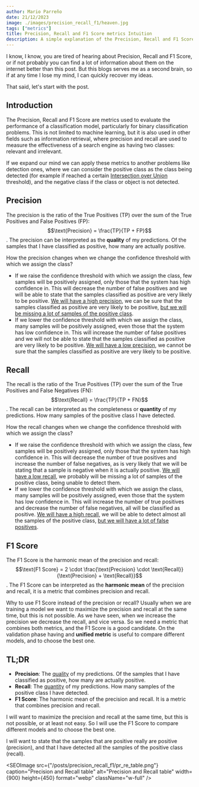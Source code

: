 ```yaml
---
author: Mario Parreño
date: 21/12/2023
image: ./images/precision_recall_f1/heaven.jpg
tags: ["metrics"]
title: Precision, Recall and F1 Score metrics Intuition
description: A simple explanation of the Precision, Recall and F1 Score metrics.
---
```


I know, I know, you are tired of hearing about Precision, Recall and F1 Score,
or if not probably you can find a lot of information about them on the internet
better than this post. But this blogs serves me as a second brain,
so if at any time I lose my mind, I can quickly recover my ideas.

That said, let's start with the post.

## Introduction

The Precision, Recall and F1 Score are metrics used to evaluate the performance of a classification model,
particularly for <Underlined color="green">binary</Underlined> classification problems. This is not limited to machine learning,
but it is also used in other fields such as information retrieval, where precision and recall
are used to measure the effectiveness of a search engine as having two classes: relevant and irrelevant.

If we expand our mind we can apply these metrics to another problems like detection ones,
where we can consider the <Underlined>positive class</Underlined> as the class being detected (for
example if reached a certain <a href="https://www.v7labs.com/blog/intersection-over-union-guide" target="_blank">Intersection over Union</a> threshold),
and the <Underlined>negative class</Underlined> if the class or object is not detected.


## Precision

The precision is the ratio of the True Positives (TP)
over the sum of the True Positives and False Positives (FP): $$\text{Precision} = \frac{TP}{TP + FP}$$.
The precision can be interpreted as the **quality** of my predictions.
<Underlined color="red">Of the samples that I have classified as positive, how many are actually positive</Underlined>.

How the precision changes when we change the <Underlined>confidence threshold</Underlined>
with which we assign the class?

- If we <Underlined>raise the confidence threshold</Underlined> with which we assign the class,
few samples will be positively assigned, only those that the system has high confidence in.
This will decrease the number of false positives and we will be able to state that
the samples classified as positive are very likely to be positive. <u>We will have a high precision</u>,
we can be sure that the samples classified as positive are very likely to be positive,
<u>but we will be missing a lot of samples of the positive class</u>.
- If we <Underlined>lower the confidence threshold</Underlined> with which we assign the class,
many samples will be positively assigned, even those that the system has low confidence in.
This will increase the number of false positives and we will not be able to state that
the samples classified as positive are very likely to be positive. <u>We will have a low precision</u>,
we cannot be sure that the samples classified as positive are very likely to be positive.


## Recall

The recall is the ratio of the True Positives (TP)
over the sum of the True Positives and False Negatives (FN): $$\text{Recall} = \frac{TP}{TP + FN}$$.
The recall can be interpreted as the completeness or **quantity** of my predictions.
<Underlined color="red">How many samples of the positive class I have detected</Underlined>.

How the recall changes when we change the <Underlined>confidence threshold</Underlined>
with which we assign the class?

- If we <Underlined>raise the confidence threshold</Underlined> with which we assign the class,
few samples will be positively assigned, only those that the system has high confidence in.
This will decrease the number of true positives and increase the number of false negatives,
as is very likely that we will be stating that a sample is negative when it is actually positive.
<u>We will have a low recall</u>, we probably will be missing a lot of samples of the positive class,
being unable to detect them.
- If we <Underlined>lower the confidence threshold</Underlined> with which we assign the class,
many samples will be positively assigned, even those that the system has low confidence in.
This will increase the number of true positives and decrease the number of false negatives,
all will be classified as positive. <u>We will have a high recall</u>, we will be able to detect
almost all the samples of the positive class, <u>but we will have a lot of false positives</u>.


## F1 Score

The F1 Score is the harmonic mean of the precision and recall: $$\text{F1 Score} = 2 \cdot \frac{\text{Precision} \cdot \text{Recall}}{\text{Precision} + \text{Recall}}$$.
The F1 Score can be interpreted as the **harmonic mean** of the precision and recall,
<Underlined color="yellow">it is a metric that combines precision and recall</Underlined>.

Why to use F1 Score instead of the precision or recall?
Usually when we are training a model we want to maximize the precision and recall at the same time,
but this is not possible. As we have seen, when we increase the precision we decrease the recall,
and vice versa. So we need a metric that combines both metrics, and the F1 Score is a good candidate.
On the validation phase having and **unified metric** is useful to compare different models,
and to choose the best one.



## TL;DR

- **Precision**: The <u>quality</u> of my predictions. Of the samples that I have classified as positive, how many are actually positive.
- **Recall**: The <u>quantity</u> of my predictions. How many samples of the positive class I have detected.
- **F1 Score**: The harmonic mean of the precision and recall. It is a metric that combines precision and recall.

I will want to maximize the precision and recall at the same time, but this is not possible, or 
at least not easy. So I will use the F1 Score to compare different models and to choose the best one.

I will want to state that the samples that are positive really are positive (precision), and that I have detected
all the samples of the positive class (recall).

<SEOImage
    src={"/posts/precision_recall_f1/pr_re_table.png"}
    caption="Precision and Recall table"
    alt="Precision and Recall table"
    width={900}
    height={450}
    format="webp"
    className="w-full"
/>